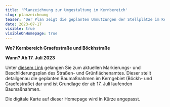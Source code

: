```yaml
---
title: 'Planzeichnung zur Umgestaltung im Kernbereich'
slug: planzeichnung
teaser: 'Der Plan zeigt die geplanten Umnutzungen der Stellplätze im Kernbereich'
date: 2023-07-17
visible: true
visibleOnHomepage: true
---
```


**Wo? Kernbereich Graefestraße und Böckhstraße**

**Wann? Ab 17. Juli 2023**

Unter [diesem Link](/2023-07_Detailplan_Kerngebiet_Projekt_Graefekiez.pdf) gelangen Sie zum aktuellen Markierungs- und Beschilderungsplan des Straßen- und Grünflächenamtes. Dieser stellt detailgenau die geplanten Baumaßnahmen im Kerngebiet (Böckh- und Graefestraße) dar und ist Grundlage der ab 17. Juli laufenden Baumaßnahmen.

Die digitale Karte auf dieser Homepage wird in Kürze angepasst.
